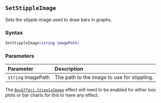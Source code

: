 ::: {.minipage data-latex="{\textwidth}"}
## `SetStippleImage` {#batch-setstippleimage}

Sets the stipple image\index{images!stippling} used to draw bars in graphs.

### Syntax {-}

``` .lua
SetStippleImage(string imagePath)
```

### Parameters {-}

**Parameter** | **Description**
| :-- | :-- |
| `string` imagePath | The path to the image to use for stippling. |

:::: {.notesection data-latex=""}
The [`BoxEffect.StippleImage`](#boxeffect) effect will need to be enabled for either box plots or bar charts for this to have any effect.
::::
:::
